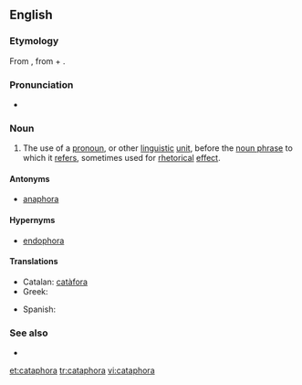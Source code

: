 ==English==
{{examples-right|examples=- He's going to get into a fight, John is.<br>- If you want to, you can do the dishes.<br>- He is the man of the hour. He needs no introduction. He is our next candidate for President. I give you Richard Nixon.}}

===Etymology===
From {{etyl|grc|en}} {{term|καταφορά||a downward motion|lang=grc|tr=kataphora}}, from {{term|κατά||downwards|tr=kata|lang=grc}} + {{term|φέρω||I carry|tr=pherō|lang=grc}}.

===Pronunciation===
* {{IPA|/kætəˈfɔɹə/|/kəˈtæfɜɹə/}}

===Noun===
{{en-noun}}

# {{context|linguistics|rhetoric}} The use of a [[pronoun]], or other [[linguistic]] [[unit]], before the [[noun phrase]] to which it [[refers]], sometimes used for [[rhetorical]] [[effect]].

====Antonyms====
* [[anaphora]]

====Hypernyms====
* [[endophora]]

====Translations====
{{trans-top|referring to a noun that appears later}}
* Catalan: [[catàfora]] {{f}}
* Greek: {{t+|el|καταφορά|f|tr=kataforá|sc=Grek}}
{{trans-mid}}
* Spanish: {{t+|es|catáfora|f}}
{{trans-bottom}}

===See also===
* {{pedia}}

[[et:cataphora]]
[[tr:cataphora]]
[[vi:cataphora]]